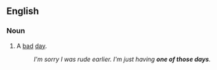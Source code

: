 ==English==
===Noun===
{{infl|en|noun|head=[[one]] [[of]] [[those]] [[days]]}}

# {{idiom}} A [[bad]] [[day]].
#: ''I'm sorry I was rude earlier. I'm just having '''one of those days'''.''